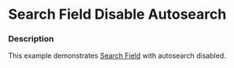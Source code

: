 
# Search Field Disable Autosearch

### Description

This example demonstrates [Search Field](/components/cerner-terra-core-docs/search-field/about) with autosearch disabled.

<SearchFieldDisableAutoSearch title='Search Field Disable Autosearch' />